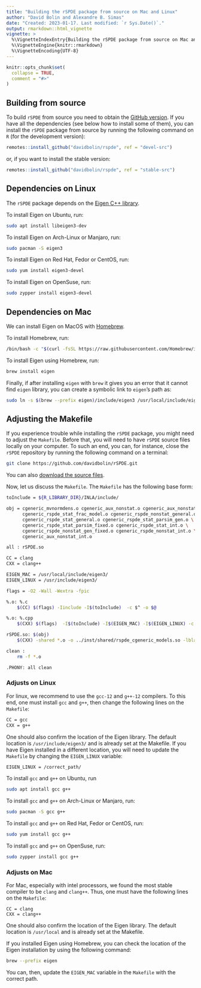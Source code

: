 ```yaml
---
title: "Building the rSPDE package from source on Mac and Linux"
author: "David Bolin and Alexandre B. Simas"
date: "Created: 2023-01-17. Last modified: `r Sys.Date()`."
output: rmarkdown::html_vignette
vignette: >
  %\VignetteIndexEntry{Building the rSPDE package from source on Mac and Linux}
  %\VignetteEngine{knitr::rmarkdown}
  %\VignetteEncoding{UTF-8}
---
```


```r
knitr::opts_chunk$set(
  collapse = TRUE,
  comment = "#>"
)
```

## Building from source

To build `rSPDE` from source you need to obtain the [GitHub version](https://github.com/davidbolin/rSPDE).
If you have all the dependencies (see below how to install some of them), you can install the `rSPDE` package from source by 
running the following command on `R` (for the development version):

```r
remotes::install_github("davidbolin/rspde", ref = "devel-src")
```

or, if you want to install the stable version:

```r
remotes::install_github("davidbolin/rspde", ref = "stable-src")
```


## Dependencies on Linux

The `rSPDE` package depends on the [Eigen C++ library](https://eigen.tuxfamily.org/index.php?title=Main_Page).

To install Eigen on Ubuntu, run:

```bash
sudo apt install libeigen3-dev
```

To install Eigen on Arch-Linux or Manjaro, run:

```bash
sudo pacman -S eigen3
```

To install Eigen on Red Hat, Fedor or CentOS, run:

```bash
sudo yum install eigen3-devel
```

To install Eigen on OpenSuse, run:

```bash
sudo zypper install eigen3-devel
```

## Dependencies on Mac

We can install Eigen on MacOS with [Homebrew](https://brew.sh/).

To install Homebrew, run:

```bash
/bin/bash -c "$(curl -fsSL https://raw.githubusercontent.com/Homebrew/install/HEAD/install.sh)"
```

To install Eigen using Homebrew, run:

```bash
brew install eigen
```

Finally, if after installing `eigen` with `brew` it gives you an error that it cannot find `eigen` library, you can create a symbolic link to `eigen`'s path as:

```bash
sudo ln -s $(brew --prefix eigen)/include/eigen3 /usr/local/include/eigen3
```

## Adjusting the Makefile

If you experience trouble while installing the `rSPDE` package, you might need to adjust the `Makefile`. Before that, you will need to have `rSPDE`
source files locally on your computer. To such an end, you can, for instance, close the `rSPDE` repository by running the following command on 
a terminal:

```bash
git clone https://github.com/davidbolin/rSPDE.git
```

You can also [download the source files](https://github.com/davidbolin/rSPDE/archive/refs/heads/devel.zip).

Now, let us discuss the `Makefile`. The `Makefile` has the following base form:

```bash
toInclude = ${R_LIBRARY_DIR}/INLA/include/

obj = cgeneric_mvnormdens.o cgeneric_aux_nonstat.o cgeneric_aux_nonstat_fixed.o \
      cgeneric_rspde_stat_frac_model.o cgeneric_rspde_nonstat_general.o \
      cgeneric_rspde_stat_general.o cgeneric_rspde_stat_parsim_gen.o \
      cgeneric_rspde_stat_parsim_fixed.o cgeneric_rspde_stat_int.o \
      cgeneric_rspde_nonstat_gen_fixed.o cgeneric_rspde_nonstat_int.o \
      cgeneric_aux_nonstat_int.o

all : rSPDE.so

CC = clang
CXX = clang++

EIGEN_MAC = /usr/local/include/eigen3/
EIGEN_LINUX = /usr/include/eigen3/

flags = -O2 -Wall -Wextra -fpic

%.o: %.c
	$(CC) $(flags) -Iinclude -I$(toInclude)  -c $^ -o $@

%.o: %.cpp
	$(CXX) $(flags)  -I$(toInclude) -I$(EIGEN_MAC) -I$(EIGEN_LINUX) -c $^ -o $@

rSPDE.so: $(obj)
	$(CXX) -shared *.o -o ../inst/shared/rspde_cgeneric_models.so -lblas -llapack

clean :
	rm -f *.o

.PHONY: all clean
```

### Adjusts on Linux

For linux, we recommend to use the `gcc-12` and `g++-12` compilers. To this end, 
one must install `gcc` and `g++`, then change the following lines on the 
`Makefile`:

```bash
CC = gcc
CXX = g++
```

One should also confirm the location of the Eigen library. The
default location is `/usr/include/eigen3/` and is already set at the Makefile.
If you have Eigen installed in a different location, you will need to update the
`Makefile` by changing the `EIGEN_LINUX` variable:

```bash
EIGEN_LINUX = /correct_path/
```

To install `gcc` and `g++` on Ubuntu, run

```bash
sudo apt install gcc g++
```

To install `gcc` and `g++` on Arch-Linux or Manjaro, run:

```bash
sudo pacman -S gcc g++
```

To install `gcc` and `g++` on Red Hat, Fedor or CentOS, run:

```bash
sudo yum install gcc g++
```

To install `gcc` and `g++` on OpenSuse, run:

```bash
sudo zypper install gcc g++
```

### Adjusts on Mac

For Mac, especially with intel processors, we found the most stable compiler to 
be `clang` and `clang++`. Thus, one must have the following lines on the `Makefile`:

```comment
CC = clang
CXX = clang++
```

One should also confirm the location of the Eigen library. The
default location is `/usr/local` and is already set at the Makefile.

If you installed Eigen using Homebrew, you can 
check the location of the Eigen installation by using the following command:

```bash
brew --prefix eigen
```

You can, then, update the `EIGEN_MAC` variable in the `Makefile` with the correct path.
